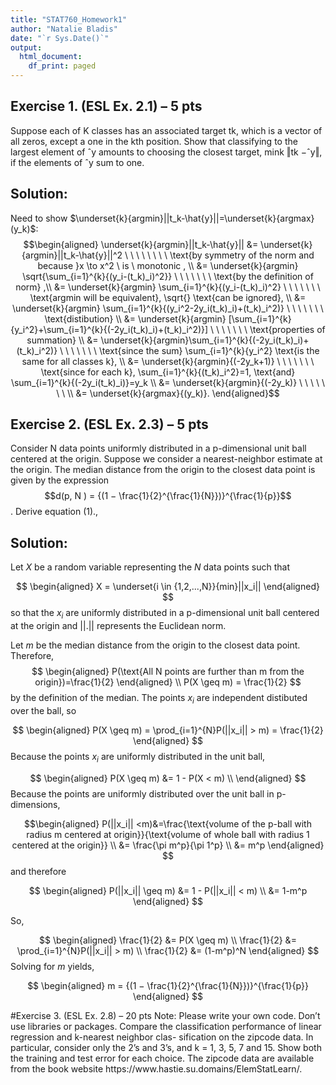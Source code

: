```yaml
---
title: "STAT760_Homework1"
author: "Natalie Bladis"
date: "`r Sys.Date()`"
output:
  html_document:
    df_print: paged
---
```



## Exercise 1. (ESL Ex. 2.1) – 5 pts
Suppose each of K classes has an associated target tk, which is a vector of all zeros,
except a one in the kth position. Show that classifying to the largest element of ˆy amounts to choosing the closest target, mink ‖tk −ˆy‖, if the elements of ˆy sum to one.

## Solution:
Need to show $\underset{k}{argmin}||t_k-\hat{y}||=\underset{k}{argmax}(y_k)$:
$$\begin{aligned}
\underset{k}{argmin}||t_k-\hat{y}|| &= \underset{k}{argmin}||t_k-\hat{y}||^2 \ \ \ \ \ \ \ \  \text{by symmetry of the norm and because }x \to x^2 \ is  \ monotonic , \\
&= \underset{k}{argmin} \sqrt{\sum_{i=1}^{k}{(y_i-(t_k)_i)^2}} \ \ \ \ \ \ \ \text{by the definition of norm} ,\\
&= \underset{k}{argmin} \sum_{i=1}^{k}{(y_i-(t_k)_i)^2} \ \ \ \ \ \ \ \text{argmin will be equivalent}, \sqrt{} \text{can be ignored}, \\
&= \underset{k}{argmin} \sum_{i=1}^{k}{(y_i^2-2y_i(t_k)_i)+(t_k)_i^2)} \ \ \ \ \ \ \ \text{distibution} \\
&= \underset{k}{argmin} [\sum_{i=1}^{k}{y_i^2}+\sum_{i=1}^{k}{(-2y_i(t_k)_i)+(t_k)_i^2)}] \ \ \ \ \ \ \ \text{properties of summation} \\
&= \underset{k}{argmin}\sum_{i=1}^{k}{(-2y_i(t_k)_i)+(t_k)_i^2)} \ \ \ \ \ \ \ \text{since the sum} \sum_{i=1}^{k}{y_i^2} \text{is the same for all classes k}, \\
&= \underset{k}{argmin}{(-2y_k+1)} \ \ \ \ \ \ \ \text{since for each k}, \sum_{i=1}^{k}{(t_k)_i^2}=1, \text{and} \sum_{i=1}^{k}{(-2y_i(t_k)_i)}=y_k \\
&= \underset{k}{argmin}{(-2y_k)} \ \ \ \ \ \ \ \\
&= \underset{k}{argmax}{(y_k)}.
\end{aligned}$$

## Exercise 2. (ESL Ex. 2.3) – 5 pts
Consider N data points uniformly distributed in a p-dimensional unit ball centered at the origin. Suppose we consider a nearest-neighbor estimate at the origin. The median distance from the origin to the closest data point is given by the expression
$$d(p, N ) = {(1 − \frac{1}{2}^{\frac{1}{N}})}^{\frac{1}{p}}$$.
Derive equation (1).,

## Solution:

Let $X$ be a random variable representing the $N$ data points such that 

$$ \begin{aligned}
X = \underset{i \in {1,2,...,N}}{min}||x_i||
\end{aligned}
$$
so that the $x_i$ are uniformly distributed in a p-dimensional unit ball centered at the origin and $||.||$ represents the Euclidean norm. 

Let $m$ be the median distance from the origin to the closest data point. Therefore, 
$$ \begin{aligned}
P(\text{All N points are further than m from the origin})=\frac{1}{2}
\end{aligned} \\
P(X \geq m) = \frac{1}{2}
$$
by the definition of the median. The points $x_i$ are independent distibuted over the ball, so

$$ \begin{aligned}
P(X \geq m) = \prod_{i=1}^{N}P(||x_i|| > m) = \frac{1}{2}
\end{aligned}
$$
Because the points $x_i$ are uniformly distributed in the unit ball, 

$$ \begin{aligned}
P(X \geq m) &= 1 - P(X < m) \\
\end{aligned}
$$
Because the points are uniformly distributed over the unit ball in p-dimensions, 

$$\begin{aligned}
P(||x_i|| <m)&=\frac{\text{volume of the p-ball with radius m centered at origin}}{\text{volume of whole ball with radius 1 centered at the origin}} \\
&= \frac{\pi m^p}{\pi 1^p} \\
&= m^p
\end{aligned}
$$
and therefore

$$
\begin{aligned}
P(||x_i|| \geq m) &= 1 - P(||x_i|| < m) \\
&= 1-m^p
\end{aligned}
$$

So,

$$ 
\begin{aligned}
\frac{1}{2} &= P(X \geq m)  \\
\frac{1}{2} &= \prod_{i=1}^{N}P(||x_i|| > m) \\
\frac{1}{2} &= (1-m^p)^N
\end{aligned}
$$
Solving for $m$ yields, 

$$ 
\begin{aligned}
m = {(1 − \frac{1}{2}^{\frac{1}{N}})}^{\frac{1}{p}}
\end{aligned}
$$

#Exercise 3. (ESL Ex. 2.8) – 20 pts
Note: Please write your own code. Don’t use libraries or packages.
Compare the classification performance of linear regression and k-nearest neighbor clas-
sification on the zipcode data. In particular, consider only the 2’s and 3’s, and k = 1, 3, 5, 7
and 15. Show both the training and test error for each choice. The zipcode data are
available from the book website https://www.hastie.su.domains/ElemStatLearn/.
